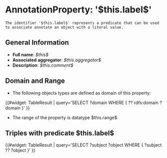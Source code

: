 = AnnotationProperty: '$this.label$' =
 
<pre>
The identifier '$this.label$' represents a predicate that can be used to associate annotate an object with a literal value.</pre>

== General Information ==

* '''Full name''': ''$this$''
* '''Associated aggregator''': ''$this.aggregator$''
* '''Description''': ''$this.comment$''

== Domain and Range ==
* The following objects types are defined as domain of this property:
{{#widget: TableResult |
query='SELECT ?domain WHERE { ?? rdfs:domain ?domain }'
}}
* The range of the property is datatype $this.range$

== Triples with predicate $this.label$ ==
{{#widget: TableResult |
query='SELECT ?subject ?object WHERE { ?subject ?? ?object }'
}}
